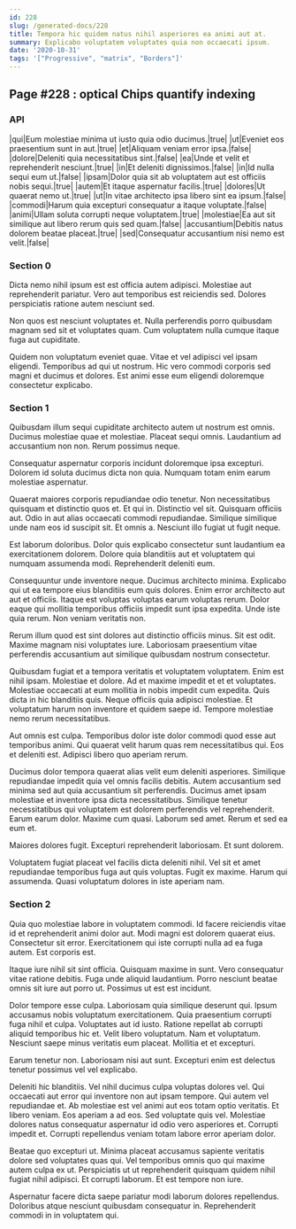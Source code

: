 ```yaml
---
id: 228
slug: /generated-docs/228
title: Tempora hic quidem natus nihil asperiores ea animi aut at.
summary: Explicabo voluptatem voluptates quia non occaecati ipsum.
date: '2020-10-31'
tags: '["Progressive", "matrix", "Borders"]'
---
```


## Page #228 : optical Chips quantify indexing
### API

|qui|Eum molestiae minima ut iusto quia odio ducimus.|true|
|ut|Eveniet eos praesentium sunt in aut.|true|
|et|Aliquam veniam error ipsa.|false|
|dolore|Deleniti quia necessitatibus sint.|false|
|ea|Unde et velit et reprehenderit nesciunt.|true|
|in|Et deleniti dignissimos.|false|
|in|Id nulla sequi eum ut.|false|
|ipsam|Dolor quia sit ab voluptatem aut est officiis nobis sequi.|true|
|autem|Et itaque aspernatur facilis.|true|
|dolores|Ut quaerat nemo ut.|true|
|ut|In vitae architecto ipsa libero sint ea ipsum.|false|
|commodi|Harum quia excepturi consequatur a itaque voluptate.|false|
|animi|Ullam soluta corrupti neque voluptatem.|true|
|molestiae|Ea aut sit similique aut libero rerum quis sed quam.|false|
|accusantium|Debitis natus dolorem beatae placeat.|true|
|sed|Consequatur accusantium nisi nemo est velit.|false|




<Partial />


### Section 0
Dicta nemo nihil ipsum est est officia autem adipisci. Molestiae aut reprehenderit pariatur. Vero aut temporibus est reiciendis sed. Dolores perspiciatis ratione autem nesciunt sed.
 Non quos est nesciunt voluptates et. Nulla perferendis porro quibusdam magnam sed sit et voluptates quam. Cum voluptatem nulla cumque itaque fuga aut cupiditate.
 Quidem non voluptatum eveniet quae. Vitae et vel adipisci vel ipsam eligendi. Temporibus ad qui ut nostrum. Hic vero commodi corporis sed magni et ducimus et dolores. Est animi esse eum eligendi doloremque consectetur explicabo.
### Section 1
Quibusdam illum sequi cupiditate architecto autem ut nostrum est omnis. Ducimus molestiae quae et molestiae. Placeat sequi omnis. Laudantium ad accusantium non non. Rerum possimus neque.
 Consequatur aspernatur corporis incidunt doloremque ipsa excepturi. Dolorem id soluta ducimus dicta non quia. Numquam totam enim earum molestiae aspernatur.
 Quaerat maiores corporis repudiandae odio tenetur. Non necessitatibus quisquam et distinctio quos et. Et qui in. Distinctio vel sit. Quisquam officiis aut.
Odio in aut alias occaecati commodi repudiandae. Similique similique unde nam eos id suscipit sit. Et omnis a. Nesciunt illo fugiat ut fugit neque.
 Est laborum doloribus. Dolor quis explicabo consectetur sunt laudantium ea exercitationem dolorem. Dolore quia blanditiis aut et voluptatem qui numquam assumenda modi. Reprehenderit deleniti eum.
 Consequuntur unde inventore neque. Ducimus architecto minima. Explicabo qui ut ea tempore eius blanditiis eum quis dolores.
Enim error architecto aut aut et officiis. Itaque est voluptas voluptas earum voluptas rerum. Dolor eaque qui mollitia temporibus officiis impedit sunt ipsa expedita. Unde iste quia rerum. Non veniam veritatis non.
 Rerum illum quod est sint dolores aut distinctio officiis minus. Sit est odit. Maxime magnam nisi voluptates iure. Laboriosam praesentium vitae perferendis accusantium aut similique quibusdam nostrum consectetur.
 Quibusdam fugiat et a tempora veritatis et voluptatem voluptatem. Enim est nihil ipsam. Molestiae et dolore.
Ad et maxime impedit et et et voluptates. Molestiae occaecati at eum mollitia in nobis impedit cum expedita. Quis dicta in hic blanditiis quis. Neque officiis quia adipisci molestiae. Et voluptatum harum non inventore et quidem saepe id. Tempore molestiae nemo rerum necessitatibus.
 Aut omnis est culpa. Temporibus dolor iste dolor commodi quod esse aut temporibus animi. Qui quaerat velit harum quas rem necessitatibus qui. Eos et deleniti est. Adipisci libero quo aperiam rerum.
 Ducimus dolor tempora quaerat alias velit eum deleniti asperiores. Similique repudiandae impedit quia vel omnis facilis debitis. Autem accusantium sed minima sed aut quia accusantium sit perferendis. Ducimus amet ipsam molestiae et inventore ipsa dicta necessitatibus. Similique tenetur necessitatibus qui voluptatem est dolorem perferendis vel reprehenderit.
Earum earum dolor. Maxime cum quasi. Laborum sed amet. Rerum et sed ea eum et.
 Maiores dolores fugit. Excepturi reprehenderit laboriosam. Et sunt dolorem.
 Voluptatem fugiat placeat vel facilis dicta deleniti nihil. Vel sit et amet repudiandae temporibus fuga aut quis voluptas. Fugit ex maxime. Harum qui assumenda. Quasi voluptatum dolores in iste aperiam nam.
### Section 2
Quia quo molestiae labore in voluptatem commodi. Id facere reiciendis vitae id et reprehenderit animi dolor aut. Modi magni est dolorem quaerat eius. Consectetur sit error. Exercitationem qui iste corrupti nulla ad ea fuga autem. Est corporis est.
 Itaque iure nihil sit sint officia. Quisquam maxime in sunt. Vero consequatur vitae ratione debitis. Fuga unde aliquid laudantium. Porro nesciunt beatae omnis sit iure aut porro ut. Possimus ut est est incidunt.
 Dolor tempore esse culpa. Laboriosam quia similique deserunt qui. Ipsum accusamus nobis voluptatum exercitationem. Quia praesentium corrupti fuga nihil et culpa.
Voluptates aut id iusto. Ratione repellat ab corrupti aliquid temporibus hic et. Velit libero voluptatum. Nam et voluptatum. Nesciunt saepe minus veritatis eum placeat. Mollitia et et excepturi.
 Earum tenetur non. Laboriosam nisi aut sunt. Excepturi enim est delectus tenetur possimus vel vel explicabo.
 Deleniti hic blanditiis. Vel nihil ducimus culpa voluptas dolores vel. Qui occaecati aut error qui inventore non aut ipsam tempore. Qui autem vel repudiandae et. Ab molestiae est vel animi aut eos totam optio veritatis.
Et libero veniam. Eos aperiam a ad eos. Sed voluptate quis vel. Molestiae dolores natus consequatur aspernatur id odio vero asperiores et. Corrupti impedit et. Corrupti repellendus veniam totam labore error aperiam dolor.
 Beatae quo excepturi ut. Minima placeat accusamus sapiente veritatis dolore sed voluptates quas qui. Vel temporibus omnis quo qui maxime autem culpa ex ut. Perspiciatis ut ut reprehenderit quisquam quidem nihil fugiat nihil adipisci. Et corrupti laborum. Et est tempore non iure.
 Aspernatur facere dicta saepe pariatur modi laborum dolores repellendus. Doloribus atque nesciunt quibusdam consequatur in. Reprehenderit commodi in in voluptatem qui.
